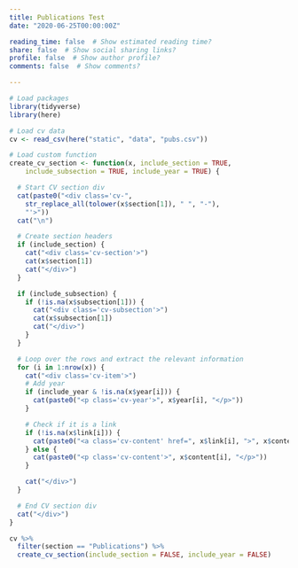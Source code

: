 ```yaml
---
title: Publications Test
date: "2020-06-25T00:00:00Z"

reading_time: false  # Show estimated reading time?
share: false  # Show social sharing links?
profile: false  # Show author profile?
comments: false  # Show comments?

---
```


```r

# Load packages
library(tidyverse)
library(here)

# Load cv data  
cv <- read_csv(here("static", "data", "pubs.csv"))

# Load custom function
create_cv_section <- function(x, include_section = TRUE,
    include_subsection = TRUE, include_year = TRUE) {

  # Start CV section div
  cat(paste0("<div class='cv-",
    str_replace_all(tolower(x$section[1]), " ", "-"),
    "'>"))
  cat("\n")

  # Create section headers
  if (include_section) {
    cat("<div class='cv-section'>")
    cat(x$section[1])
    cat("</div>")
  }

  if (include_subsection) {
    if (!is.na(x$subsection[1])) {
      cat("<div class='cv-subsection'>")
      cat(x$subsection[1])
      cat("</div>")
    }  
  }

  # Loop over the rows and extract the relevant information
  for (i in 1:nrow(x)) {
    cat("<div class='cv-item'>")
    # Add year
    if (include_year & !is.na(x$year[i])) {
      cat(paste0("<p class='cv-year'>", x$year[i], "</p>"))
    }

    # Check if it is a link
    if (!is.na(x$link[i])) {
      cat(paste0("<a class='cv-content' href=", x$link[i], ">", x$content[i], "</a>"))
    } else {
      cat(paste0("<p class='cv-content'>", x$content[i], "</p>"))
    }

    cat("</div>")
  }

  # End CV section div
  cat("</div>")
}
```


```r
cv %>%
  filter(section == "Publications") %>%
  create_cv_section(include_section = FALSE, include_year = FALSE)
```
